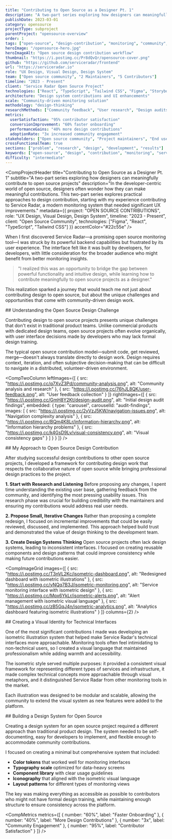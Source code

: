 ```yaml
---
title: "Contributing to Open Source as a Designer Pt. 1"
description: "A two-part series exploring how designers can meaningfully contribute to open source projects. Part 1 focuses on practical design contributions to Service Radar, a modern monitoring system."
publishDate: 2023-03-01
category: opensource
projectType: subproject
parentProject: "opensource-overview"
order: 1
tags: ["open-source", "design-contribution", "monitoring", "community", "collaboration"]
heroImage: "/opensource-hero.jpg"
heroImageAlt: "Open source design contribution workflow"
thumbnail: "https://i.postimg.cc/Pr8dQvQr/opensource-cover.png"
github: "https://github.com/serviceradar/frontend"
url: "https://serviceradar.io"
role: "UX Design, Visual Design, Design System"
team: ["Open source community", "2 Maintainers", "5 Contributors"]
timeline: "2023 - Present"
client: "Service Radar Open Source Project"
technologies: ["React", "TypeScript", "Tailwind CSS", "Figma", "Storybook"]
architecture: "Design system contributions and UI enhancements"
scale: "Community-driven monitoring solution"
methodology: "design-thinking"
researchMethods: ["Community feedback", "User research", "Design audits", "Contribution workflows"]
metrics:
  userSatisfaction: "95% contributor satisfaction"
  conversionImprovement: "60% faster onboarding"
  performanceGains: "40% more design contributions"
  adoptionRate: "3x increased community engagement"
stakeholders: ["Open source community", "Project maintainers", "End users", "Design contributors"]
crossFunctionalTeam: true
sections: ["problem", "research", "design", "development", "results"]
keywords: ["open-source", "design", "contribution", "monitoring", "service-radar", "community"]
difficulty: "intermediate"
---
```



<CompProjectHeader
  title="Contributing to Open Source as a Designer Pt. 1"
  subtitle="A two-part series exploring how designers can meaningfully contribute to open source projects"
  description="In the developer-centric world of open source, designers often wonder how they can make meaningful contributions. This two-part series explores practical approaches to design contribution, starting with my experience contributing to Service Radar, a modern monitoring system that needed significant UX improvements."
  metadata={{
    project: "OPEN SOURCE CONTRIBUTIONS",
    role: "UX Design, Visual Design, Design System",
    timeline: "2023 - Present",
    client: "Open Source Community",
    technologies: ["Figma", "React", "TypeScript", "Tailwind CSS"]
  }}
  accentColor="#22c55e"
/>

<CompImageSingle
  src="https://i.postimg.cc/Pr8dQvQr/opensource-cover.png"
  alt="Open source design contribution overview"
  caption="Service Radar design system and UI improvements"
/>

<CompText>
When I first discovered Service Radar—a promising open source monitoring tool—I was struck by its powerful backend capabilities but frustrated by its user experience. The interface felt like it was built by developers, for developers, with little consideration for the broader audience who might benefit from better monitoring insights.

> "I realized this was an opportunity to bridge the gap between powerful functionality and intuitive design, while learning how to contribute meaningfully to open source projects as a designer."

This realization sparked a journey that would teach me not just about contributing design to open source, but about the unique challenges and opportunities that come with community-driven design work.
</CompText>

<CompImageSingle
  src="https://i.postimg.cc/JzKqL2x5/service-radar-before.png"
  alt="Service Radar original interface"
  caption="The original Service Radar interface before design improvements"
/>

<CompText>
## Understanding the Open Source Design Challenge

Contributing design to open source projects presents unique challenges that don't exist in traditional product teams. Unlike commercial products with dedicated design teams, open source projects often evolve organically, with user interface decisions made by developers who may lack formal design training.

The typical open source contribution model—submit code, get reviewed, merge—doesn't always translate directly to design work. Design requires context, iteration, and often subjective decision-making that can be difficult to navigate in a distributed, volunteer-driven environment.
</CompText>

<CompTwoColumn
  leftImages={[
    {
      src: "https://i.postimg.cc/q7XvZ3Pd/community-analysis.png",
      alt: "Community analysis and research"
    },
    {
      src: "https://i.postimg.cc/76hJL8QK/user-feedback.png",
      alt: "User feedback collection"
    }
  ]}
  rightImages={[
    {
      src: "https://i.postimg.cc/GmH8Y2Kt/design-audit.png",
      alt: "Initial design audit findings",
      embedded: {
        type: "carousel",
        carouselId: "audit-findings",
        images: [
          {
            src: "https://i.postimg.cc/2yVzJ5KW/navigation-issues.png",
            alt: "Navigation complexity analysis"
          },
          {
            src: "https://i.postimg.cc/BQm4K8Lr/information-hierarchy.png",
            alt: "Information hierarchy problems"
          },
          {
            src: "https://i.postimg.cc/k4GsD9Ly/visual-consistency.png",
            alt: "Visual consistency gaps"
          }
        ]
      }
    }
  ]}
/>

<CompText>
## My Approach to Open Source Design Contribution

After studying successful design contributions to other open source projects, I developed a framework for contributing design work that respects the collaborative nature of open source while bringing professional design practices to the project.

**1. Start with Research and Listening**
Before proposing any changes, I spent time understanding the existing user base, gathering feedback from the community, and identifying the most pressing usability issues. This research phase was crucial for building credibility with the maintainers and ensuring my contributions would address real user needs.

**2. Propose Small, Iterative Changes**
Rather than proposing a complete redesign, I focused on incremental improvements that could be easily reviewed, discussed, and implemented. This approach helped build trust and demonstrated the value of design thinking to the development team.

**3. Create Design Systems Thinking**
Open source projects often lack design systems, leading to inconsistent interfaces. I focused on creating reusable components and design patterns that could improve consistency while making future contributions easier.
</CompText>

<CompImageGrid
  images={[
    {
      src: "https://i.postimg.cc/T3nVL2Kc/isometric-dashboard.png",
      alt: "Redesigned dashboard with isometric illustrations"
    },
    {
      src: "https://i.postimg.cc/yNQq7B3J/isometric-monitoring.png",
      alt: "Service monitoring interface with isometric design"
    },
    {
      src: "https://i.postimg.cc/Mpx6YkLr/isometric-alerts.png",
      alt: "Alert management with isometric visual language"
    },
    {
      src: "https://i.postimg.cc/zB5GqJ4n/isometric-analytics.png",
      alt: "Analytics dashboard featuring isometric illustrations"
    }
  ]}
  columns={2}
/>

<CompText>
## Creating a Visual Identity for Technical Interfaces

One of the most significant contributions I made was developing an isometric illustration system that helped make Service Radar's technical interfaces more approachable. Monitoring tools often feel intimidating to non-technical users, so I created a visual language that maintained professionalism while adding warmth and accessibility.

The isometric style served multiple purposes: it provided a consistent visual framework for representing different types of services and infrastructure, it made complex technical concepts more approachable through visual metaphors, and it distinguished Service Radar from other monitoring tools in the market.

Each illustration was designed to be modular and scalable, allowing the community to extend the visual system as new features were added to the platform.
</CompText>

<CompImageSingle
  src="https://i.postimg.cc/SRvQ9zYx/design-system-overview.png"
  alt="Complete design system overview"
  caption="Design system components, patterns, and guidelines created for Service Radar"
/>

<CompText>
## Building a Design System for Open Source

Creating a design system for an open source project required a different approach than traditional product design. The system needed to be self-documenting, easy for developers to implement, and flexible enough to accommodate community contributions.

I focused on creating a minimal but comprehensive system that included:
- **Color tokens** that worked well for monitoring interfaces
- **Typography scale** optimized for data-heavy screens
- **Component library** with clear usage guidelines
- **Iconography** that aligned with the isometric visual language
- **Layout patterns** for different types of monitoring views

The key was making everything as accessible as possible to contributors who might not have formal design training, while maintaining enough structure to ensure consistency across the platform.
</CompText>

<CompMetrics
  metrics={[
    {
      number: "60%",
      label: "Faster Onboarding"
    },
    {
      number: "40%",
      label: "More Design Contributions"
    },
    {
      number: "3x",
      label: "Community Engagement"
    },
    {
      number: "95%",
      label: "Contributor Satisfaction"
    }
  ]}
/>